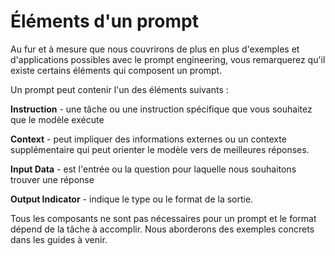 # Éléments d'un prompt

Au fur et à mesure que nous couvrirons de plus en plus d'exemples et d'applications possibles avec le prompt engineering, vous remarquerez qu'il existe certains éléments qui composent un prompt. 

Un prompt peut contenir l'un des éléments suivants :

**Instruction** - une tâche ou une instruction spécifique que vous souhaitez que le modèle exécute

**Context** - peut impliquer des informations externes ou un contexte supplémentaire qui peut orienter le modèle vers de meilleures réponses.

**Input Data** - est l'entrée ou la question pour laquelle nous souhaitons trouver une réponse

**Output Indicator** - indique le type ou le format de la sortie.

Tous les composants ne sont pas nécessaires pour un prompt et le format dépend de la tâche à accomplir. Nous aborderons des exemples concrets dans les guides à venir.